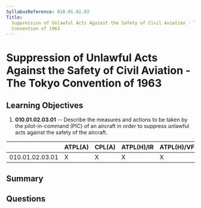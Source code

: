 ```yaml
---
SyllabusReference: 010.01.02.03
Title:
  Suppression of Unlawful Acts Against the Safety of Civil Aviation - The Tokyo
  Convention of 1963
---
```


# Suppression of Unlawful Acts Against the Safety of Civil Aviation - The Tokyo Convention of 1963

## Learning Objectives

1. **010.01.02.03.01** -- Describe the measures and actions to be taken by the
   pilot-in-command (PIC) of an aircraft in order to suppress unlawful acts
   against the safety of the aircraft.

|                 | ATPL(A) | CPL(A) | ATPL(H)/IR | ATPL(H)/VFR | CPL(H) | IR  | CBIR(A) |
| --------------- | ------- | ------ | ---------- | ----------- | ------ | --- | ------- |
| 010.01.02.03.01 | X       | X      | X          | X           | X      |     |         |

## Summary

## Questions
